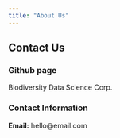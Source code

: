 ```yaml
---
title: "About Us"
---
```


## Contact Us

### Github page

Biodiversity Data Science Corp.

### Contact Information

**Email:** hello\@email.com
